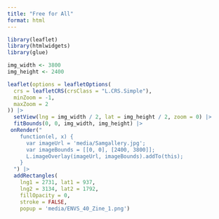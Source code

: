```yaml
---
title: "Free for All"
format: html
---
```


```r

library(leaflet)
library(htmlwidgets)
library(glue)

img_width <- 3800
img_height <- 2400

leaflet(options = leafletOptions(
  crs = leafletCRS(crsClass = "L.CRS.Simple"),
  minZoom = -1,
  maxZoom = 2
)) |>
  setView(lng = img_width / 2, lat = img_height / 2, zoom = 0) |>
  fitBounds(0, 0, img_width, img_height) |>
 onRender("
    function(el, x) {
      var imageUrl = 'media/Samgallery.jpg';
      var imageBounds = [[0, 0], [2400, 3800]];
      L.imageOverlay(imageUrl, imageBounds).addTo(this);
    }
  ") |>
  addRectangles(
    lng1 = 2731, lat1 = 937,
    lng2 = 3134, lat2 = 1792,
    fillOpacity = 0,
    stroke = FALSE,
    popup = 'media/ENVS_40_Zine_1.png')

```
